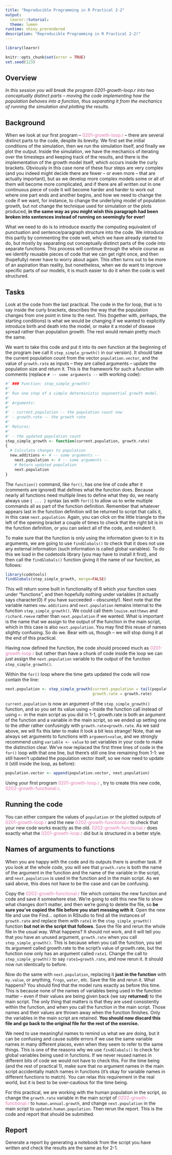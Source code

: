 ```yaml
---
title: "Reproducible Programming in R Practical 2-2"
output:
  learnr::tutorial:
  theme: lumen
runtime: shiny_prerendered
description: "Reproducible Programming in R Practical 2-2!"
---
```


```r
library(learnr)

knitr::opts_chunk$set(error = TRUE)
set.seed(123)
```


## Overview

*In this session you will break the program 0201-growth-loop.r into two conceptually distinct parts – moving the code implementing how the population behaves into a function, thus separating it from the mechanics of running the simulation and plotting the results.*

## Background

When we look at our first program – 
<span style="color: #de77ae;">0201-growth-loop.r</span> – there are several
distinct parts to the code, despite its brevity. We first set the initial 
conditions of the simulation, then we run the simulation itself, and finally we 
plot the output. Inside the simulation, we have the mechanics of iterating over 
the timesteps and keeping track of the results, and there is the implementation 
of the growth model itself, which occurs inside the curly brackets. Obviously in 
this case none of these four steps are very complex (and you indeed might decide 
there are fewer – or even more – that are actually important), but as we develop 
more complex models some or all of them will become more complicated, and if 
there are all written out in one continuous piece of code it will become harder 
and harder to work out where one part ends and another begins, and how we need 
to change the code if we want, for instance, to change the underlying model of 
population growth, but not change the technique used for simulation or the plots 
produced, **in the same way as you might wish this paragraph had been broken into sentences instead of running on seemingly for ever!**

What we need to do is to introduce exactly the computing equivalent of 
punctuation and sentence/paragraph structure into the code. We introduce this 
partly by commenting the code well, which we have already started to do, but 
mostly by separating out conceptually distinct parts of the code into separate 
functions. This process will continue through the whole course as we identify 
reusable pieces of code that we can get right once, and then (hopefully) never 
have to worry about again. This often turns out to be more of an aspiration than 
reality, but nonetheless, when we do want to improve specific parts of our 
models, it is much easier to do it when the code is well structured.

## Tasks

Look at the code from the last practical. The code in the for loop, that is to 
say inside the curly brackets, describes the way that the population changes 
from one point in time to the next. This (together with, perhaps, the starting 
conditions) is what we would be changing if we wanted to explicitly introduce 
birth and death into the model, or make it a model of disease spread rather than 
population growth. The rest would remain pretty much the same.

We want to take this code and put it into its own function at the beginning of 
the program (we call it `step_simple_growth()` in our version). It should take 
the current population count from the vector `population.vector`, and the value 
of `growth.rate` as inputs – they are called arguments – update the population 
size and return it. This is the framework for such a function with comments 
(replace `# -- some arguments --` with working code):

```r
#' ### Function: step_simple_growth() 
#'
#' Run one step of a simple deterministic exponential growth model. 
#'
#' Arguments: 
#'
#' - current.population -- the population count now
#' - growth.rate -- the growth rate 
#'
#' Returns:
#'
#' - the updated population count
step_simple_growth <- function(current.population, growth.rate)
{
  # Calculate changes to population
  new.additions <- # -- some arguments --
    next.population <- # -- some arguments --
    # Return updated population
    next.population
}
```
The `function()` command, like `for()`, has one line of code after it (comments 
are ignored) that defines what the function does. Because nearly all functions 
need multiple lines to define what they do, we nearly always use `{ ... }` 
syntax (as with `for()`) to allow us to write multiple commands all as part of 
the function definition. Remember that whatever appears last in the function 
definition will be returned to script that calls it, in this case 
`next.population`. Again, you can click on the little triangle to the left of 
the opening bracket a couple of times to check that the right bit is in the 
function definition, or you can select all of the code, and reindent it.

To make sure that the function is only using the information given to it in its 
arguments, we are going to use `findGlobals()` to check that it does not use any 
external information (such information is called global variables). To do this 
we load in the codetools library (you may have to install it first), and then 
call the `findGlobals()` function giving it the name of our function, as 
follows:

```r
library(codetools) 
findGlobals(step_simple_growth, merge=FALSE)
```

This will return some built in functionality of R which your function uses under 
“functions”, and then hopefully nothing under variables (it actually says 
character(0) if you have succeeded – obscurely!). Next note that the variable 
names `new.additions` and `next.population` remains internal to the function 
`step_simple_growth()`. We could call them `louise.matthews` and `richard.reeve` 
rather than `next.population` if we wanted. What is important is the name that 
we assign to the output of the function in the main script, which in this case 
is also `next.population`. You may find this reuse of names slightly confusing. 
So do we. Bear with us, though – we will stop doing it at the end of this 
practical.

Having now defined the function, the code should proceed much as 
<span style="color: #de77ae;">0201-growth-loop.r</span> but rather than have a 
chunk of code inside the loop we can just assign the `next.population` variable 
to the output of the function `step_simple_growth()`.

Within the `for()` loop where the time gets updated the code will now contain 
the line:

```r
next.population <- step_simple_growth(current.population = tail(population.vector, 1), 
                                      growth.rate = growth.rate)
```

`current.population` is now an argument of the `step_simple_growth()` function, 
and so you set its value using `=` inside the function call instead of using 
`<-` in the main script as you did in 1-1, growth.rate is both an argument of 
the function and a variable in the main script, so we ended up setting one to 
the other rather confusingly with `growth.rate=growth.rate`. As we said above, 
we will fix this later to make it look a bit less strange! Note, that we always 
set arguments to functions with `argument=value`, and we strongly recommend 
using `variable <- value` to set variables in your code to make the distinction 
clear. We’ve now replaced the first three lines of code in the `for()` loop with 
that one line, but there’s still one line remaining from 1-1: we still haven’t 
updated the population vector itself, so we now need to update it (still inside 
the loop, as before):

```r
population.vector <- append(population.vector, next.population)
```

Using your first program <span style="color: #de77ae;">0201-growth-loop.r
</span>, try to create this new code, <span style="color: #de77ae;">
0202-growth-functional.r</span>.

## Running the code

You can either compare the values of `population` or the plotted outputs of 
<span style="color: #de77ae;">0201-growth-loop.r</span> and the new 
<span style="color: #de77ae;">0202-growth-functional.r</span> to check that 
your new code works exactly as the old. <span style="color: #de77ae;">
0202-growth-functional.r</span> does exactly what the 
<span style="color: #de77ae;">0201-growth-loop.r</span> did but is structured 
in a better style.

## Names of arguments to functions

When you are happy with the code and its outputs there is another task. If you 
look at the whole code, you will see that `growth.rate` is both the name of the
argument in the function and the name of the variable in the script, and
`next.population` is used in the function and in the main script. As we said 
above, this does not have to be the case and can be confusing.

Copy the <span style="color: #de77ae;">0202-growth-functional.r</span> file 
which contains the new function and code and save it somewhere else. We’re going 
to edit this new file to show what changes don’t matter, and then we’re going to 
delete the file, so 
**be sure you’ve copied the file before you start messing with it**. Open the 
new file and use the Find... option in RStudio to find all the instances of
`growth.rate` and replace them with `rate1` in the `step_simple_growth()` 
function **but not in the script that follows**. Save the file and rerun the 
whole file in the usual way. What happens? It should not work, and it will tell 
you that you have an unused argument, `growth.rate` when you call
`step_simple_growth()`. This is because when you call the function, you set its
argument called growth.rate to the script’s value of growth.rate, but the 
function now only has an argument called `rate1`. Change the call to
`step_simple_growth()` to say `rate1=growth.rate`, and now rerun it. It should 
now run identically to before.

Now do the same with `next.population`, replacing it **just in the function** 
with `my.value`, or anything, `frogs`, `water`, etc. Save the file and rerun it. 
What happens? You should find that the model runs exactly as before this time. 
This is because none of the names of variables being used in the function matter 
– even if their values are being given back (we say **returned**) to the main 
script. The only thing that matters is that they are used consistently within 
the function, and when you call the function in the main script. Those names and 
their values are thrown away when the function finishes. Only the variables in 
the main script are retained. **You should now discard this file and go back to the original file for the rest of the exercise.**

We need to use meaningful names to remind us what we are doing, but it can be 
confusing and cause subtle errors if we use the same variable names in many 
different places, even when they seem to refer to the same things. This is one 
of the reasons why we use `findGlobals()` to check for global variables being 
used in functions. If we never reused names in different bits of code we would 
not have to check this. For the time being (and the rest of practical 1), make 
sure that no argument names in the main script accidentally match names in 
functions (it’s okay for variable names in different functions to match). You 
can relax this requirement in the real world, but it is best to be over-cautious 
for the time being.

For this practical, we are working with the human population in the script, so 
change the `growth.rate` variable in the main script of 
<span style="color: #de77ae;">0202-growth-functional.r</span> to
`human.annual.growth`, and change `next.population` in the main script to
`updated.human.population`. Then rerun the report. This is the code and report 
that should be submitted.

## Report

Generate a report by generating a notebook from the script you have written and 
check the results are the same as for 2-1.
